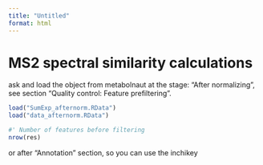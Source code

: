 ```yaml
---
title: "Untitled"
format: html
---
```


# MS2 spectral similarity calculations

ask and load the object from metabolnaut at the stage: "After normalizing", see 
section "Quality control: Feature prefiltering".

```r
load("SumExp_afternorm.RData")
load("data_afternorm.RData")

#' Number of features before filtering
nrow(res)
```

 or after "Annotation" section, so you can use the inchikey

 

